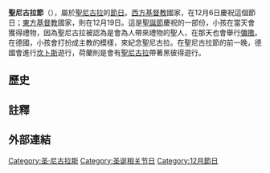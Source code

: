 {{Multiple issues|
{{Expand language|1=en|time=2021-12-30T06:52:42+00:00}}
{{Unreferenced|time=2021-12-30T06:52:42+00:00}}
}}
'''聖尼古拉節'''（{{lang-en|Saint Nicholas' Day}}），屬於[[聖尼古拉|聖尼古拉]]的[[節日|節日]]。[[西方基督教|西方基督教]]國家，在12月6日慶祝這個節日；[[東方基督教|東方基督教]]國家，則在12月19日。這是[[聖誕節|聖誕節]]慶祝的一部份，小孩在當天會獲得禮物，因為聖尼古拉被認為是會為人帶來禮物的聖人，在那天也會舉行[[彌撒|彌撒]]。在德國，小孩會打扮成主教的模樣，來紀念聖尼古拉。在聖尼古拉節的前一晚，德國會進行[[坎卜斯|坎卜斯]]遊行，荷蘭則是會有[[聖尼古拉|聖尼古拉]]帶著黑彼得遊行。

==歷史==
==註釋==
{{reflist}}
==外部連結==

[[Category:圣·尼古拉斯|Category:圣·尼古拉斯]]
[[Category:圣诞相关节日|Category:圣诞相关节日]]
[[Category:12月節日|Category:12月節日]]
